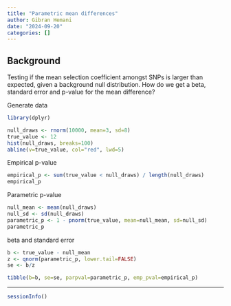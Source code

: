 ```yaml
---
title: "Parametric mean differences"
author: Gibran Hemani
date: "2024-09-20"
categories: []
---
```


## Background

Testing if the mean selection coefficient amongst SNPs is larger than expected, given a background null distribution. How do we get a beta, standard error and p-value for the mean difference?

Generate data

```r
library(dplyr)

null_draws <- rnorm(10000, mean=3, sd=8)
true_value <- 12
hist(null_draws, breaks=100)
abline(v=true_value, col="red", lwd=5)
```

Empirical p-value

```r
empirical_p <- sum(true_value < null_draws) / length(null_draws)
empirical_p
```

Parametric p-value

```r

null_mean <- mean(null_draws)
null_sd <- sd(null_draws)
parametric_p <- 1 - pnorm(true_value, mean=null_mean, sd=null_sd)
parametric_p
```

beta and standard error

```r
b <- true_value - null_mean
z <- qnorm(parametric_p, lower.tail=FALSE)
se <- b/z

tibble(b=b, se=se, parpval=parametric_p, emp_pval=empirical_p)
```

---

```r
sessionInfo()
```
